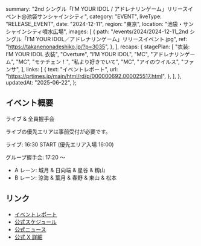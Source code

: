   summary:
    "2nd シングル「I’M YOUR IDOL / アドレナリンゲーム」リリースイベント@池袋サンシャインシティ",
  category: "EVENT",
  liveType: "RELEASE_EVENT",
  date: "2024-12-11",
  region: "東京",
  location: "池袋・サンシャインシティ噴水広場",
  images: [
    {
      path: "/events/2024/2024-12-11_2nd シングル「I’M YOUR IDOL／アドレナリンゲーム」リリースイベント.jpg",
      ref: "https://takanenonadeshiko.jp/?p=3035",
    },
  ],
  recaps: {
    stagePlan: [
      "衣装: I’M YOUR IDOL 衣装",
      "Overture",
      "I’M YOUR IDOL",
      "MC",
      "アドレナリンゲーム",
      "MC",
      "モテチェン！",
      "私より好きでいて",
      "MC",
      "アイのウイルス",
      "ファンサ",
    ],
    links: [
      {
        text: "イベントレポート",
        url: "https://prtimes.jp/main/html/rd/p/000000692.000025517.html",
      },
    ],
  },
  updatedAt: "2025-06-22",
};

## イベント概要

ライブ & 全員握手会

ライブの優先エリアは事前受付が必要です。

ライブ: 16:30 START (優先エリア入場 16:00)

グループ握手会: 17:20 〜

- A レーン: 城月 & 日向端 & 星谷 & 籾山
- B レーン: 涼海 & 葉月 & 春野 & 東山 & 松本

## リンク

- [イベントレポート](https://prtimes.jp/main/html/rd/p/000000692.000025517.html)
- [公式スケジュール](https://takanenonadeshiko.jp/?p=2889)
- [公式ニュース](https://takanenonadeshiko.jp/?p=3035)
- [公式 X 詳細](https://x.com/takanenofficial/status/1864642165261127840)
